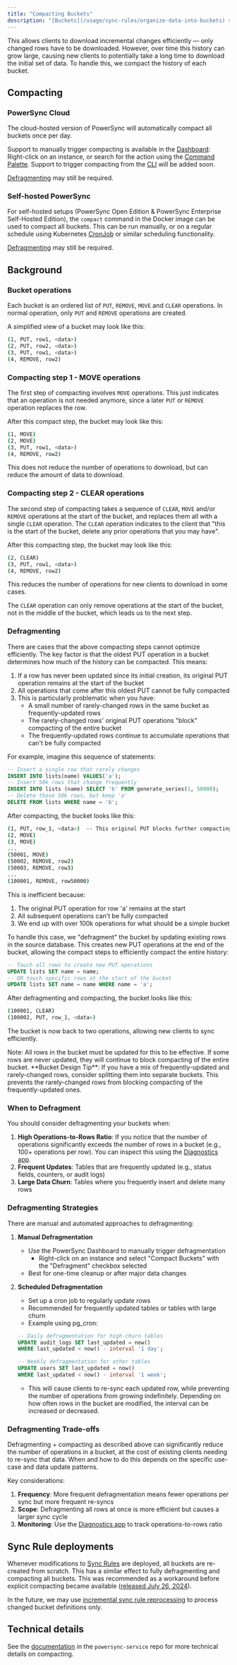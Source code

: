 ```yaml
---
title: "Compacting Buckets"
description: "[Buckets](/usage/sync-rules/organize-data-into-buckets) store data as a history of changes, not only the current state."
---
```


This allows clients to download incremental changes efficiently — only changed rows have to be downloaded. However, over time this history can grow large, causing new clients to potentially take a long time to download the initial set of data. To handle this, we compact the history of each bucket.

## Compacting

### PowerSync Cloud

The cloud-hosted version of PowerSync will automatically compact all buckets once per day.

Support to manually trigger compacting is available in the [Dashboard](/usage/tools/powersync-dashboard): Right-click on an instance, or search for the action using the [Command Palette](/usage/tools/powersync-dashboard#the-command-palette). Support to trigger compacting from the [CLI](/usage/tools/cli) will be added soon.

[Defragmenting](/usage/lifecycle-maintenance/compacting-buckets#defragmenting) may still be required.

### Self-hosted PowerSync

For self-hosted setups (PowerSync Open Edition & PowerSync Enterprise Self-Hosted Edition), the `compact` command in the Docker image can be used to compact all buckets. This can be run manually, or on a regular schedule using Kubernetes [CronJob](https://kubernetes.io/docs/concepts/workloads/controllers/cron-jobs/) or similar scheduling functionality.

[Defragmenting](/usage/lifecycle-maintenance/compacting-buckets#defragmenting) may still be required.

## Background

### Bucket operations

Each bucket is an ordered list of `PUT`, `REMOVE`, `MOVE` and `CLEAR` operations. In normal operation, only `PUT` and `REMOVE` operations are created.

A simplified view of a bucket may look like this:

```bash
(1, PUT, row1, <data>)
(2, PUT, row2, <data>)
(3, PUT, row1, <data>)
(4, REMOVE, row2)
```

### Compacting step 1 - MOVE operations

The first step of compacting involves `MOVE` operations. This just indicates that an operation is not needed anymore, since a later `PUT` or `REMOVE` operation replaces the row.

After this compact step, the bucket may look like this:

```bash
(1, MOVE)
(2, MOVE)
(3, PUT, row1, <data>)
(4, REMOVE, row2)
```

This does not reduce the number of operations to download, but can reduce the amount of data to download.

### Compacting step 2 - CLEAR operations

The second step of compacting takes a sequence of `CLEAR`, `MOVE` and/or `REMOVE` operations at the start of the bucket, and replaces them all with a single `CLEAR` operation. The `CLEAR` operation indicates to the client that "this is the start of the bucket, delete any prior operations that you may have".

After this compacting step, the bucket may look like this:

```bash
(2, CLEAR)
(3, PUT, row1, <data>)
(4, REMOVE, row2)
```

This reduces the number of operations for new clients to download in some cases.

The `CLEAR` operation can only remove operations at the start of the bucket, not in the middle of the bucket, which leads us to the next step.

### Defragmenting

There are cases that the above compacting steps cannot optimize efficiently. The key factor is that the oldest PUT operation in a bucket determines how much of the history can be compacted. This means:

1. If a row has never been updated since its initial creation, its original PUT operation remains at the start of the bucket
2. All operations that come after this oldest PUT cannot be fully compacted
3. This is particularly problematic when you have:
   - A small number of rarely-changed rows in the same bucket as frequently-updated rows
   - The rarely-changed rows' original PUT operations "block" compacting of the entire bucket
   - The frequently-updated rows continue to accumulate operations that can't be fully compacted

For example, imagine this sequence of statements:

```sql
-- Insert a single row that rarely changes
INSERT INTO lists(name) VALUES('a');
-- Insert 50k rows that change frequently
INSERT INTO lists (name) SELECT 'b' FROM generate_series(1, 50000);
-- Delete those 50k rows, but keep 'a'
DELETE FROM lists WHERE name = 'b';
```

After compacting, the bucket looks like this:

```bash
(1, PUT, row_1, <data>)  -- This original PUT blocks further compacting
(2, MOVE)
(3, MOVE)
...
(50001, MOVE)
(50002, REMOVE, row2)
(50003, REMOVE, row3)
...
(100001, REMOVE, row50000)
```

This is inefficient because:
1. The original PUT operation for row 'a' remains at the start
2. All subsequent operations can't be fully compacted
3. We end up with over 100k operations for what should be a simple bucket

To handle this case, we "defragment" the bucket by updating existing rows in the source database. This creates new PUT operations at the end of the bucket, allowing the compact steps to efficiently compact the entire history:

```sql
-- Touch all rows to create new PUT operations
UPDATE lists SET name = name;
-- OR touch specific rows at the start of the bucket
UPDATE lists SET name = name WHERE name = 'a';
```

After defragmenting and compacting, the bucket looks like this:

```bash
(100001, CLEAR)
(100002, PUT, row_1, <data>)
```

The bucket is now back to two operations, allowing new clients to sync efficiently.

<Check>
Note: All rows in the bucket must be updated for this to be effective. If some rows are never updated, they will continue to block compacting of the entire bucket.
</Check>

<Info>
**Bucket Design Tip**: If you have a mix of frequently-updated and rarely-changed rows, consider splitting them into separate buckets. This prevents the rarely-changed rows from blocking compacting of the frequently-updated ones.
</Info>

### When to Defragment

You should consider defragmenting your buckets when:

1. **High Operations-to-Rows Ratio**: If you notice that the number of operations significantly exceeds the number of rows in a bucket (e.g., 100+ operations per row). You can inspect this using the [Diagnostics app](https://github.com/powersync-ja/powersync-js/tree/main/tools/diagnostics-app).
2. **Frequent Updates**: Tables that are frequently updated (e.g., status fields, counters, or audit logs)
3. **Large Data Churn**: Tables where you frequently insert and delete many rows

### Defragmenting Strategies

There are manual and automated approaches to defragmenting:

1. **Manual Defragmentation**
   - Use the PowerSync Dashboard to manually trigger defragmentation
     - Right-click on an instance and select "Compact Buckets" with the "Defragment" checkbox selected
   - Best for one-time cleanup or after major data changes

2. **Scheduled Defragmentation**
   - Set up a cron job to regularly update rows
   - Recommended for frequently updated tables or tables with large churn
   - Example using pg_cron:
   ```sql
   -- Daily defragmentation for high-churn tables
   UPDATE audit_logs SET last_updated = now() 
   WHERE last_updated < now() - interval '1 day';
   
   -- Weekly defragmentation for other tables
   UPDATE users SET last_updated = now() 
   WHERE last_updated < now() - interval '1 week';
   ```
   - This will cause clients to re-sync each updated row, while preventing the number of operations from growing indefinitely. Depending on how often rows in the bucket are modified, the interval can be increased or decreased.

### Defragmenting Trade-offs

Defragmenting + compacting as described above can significantly reduce the number of operations in a bucket, at the cost of existing clients needing to re-sync that data. When and how to do this depends on the specific use-case and data update patterns.

Key considerations:
1. **Frequency**: More frequent defragmentation means fewer operations per sync but more frequent re-syncs
2. **Scope**: Defragmenting all rows at once is more efficient but causes a larger sync cycle
3. **Monitoring**: Use the [Diagnostics app](https://github.com/powersync-ja/powersync-js/tree/main/tools/diagnostics-app) to track operations-to-rows ratio

## Sync Rule deployments

Whenever modifications to [Sync Rules](/usage/sync-rules) are deployed, all buckets are re-created from scratch. This has a similar effect to fully defragmenting and compacting all buckets. This was recommended as a workaround before explicit compacting became available ([released July 26, 2024](https://releases.powersync.com/announcements/bucket-compacting)).

In the future, we may use [incremental sync rule reprocessing](https://roadmap.powersync.com/c/85-more-efficient-sync-reprocessing) to process changed bucket definitions only.

## Technical details

See the [documentation](https://github.com/powersync-ja/powersync-service/blob/main/docs/compacting-operations.md) in the `powersync-service` repo for more technical details on compacting.